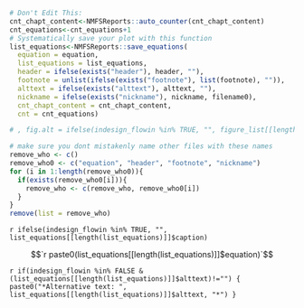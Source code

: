 


```r
# Don't Edit This:
cnt_chapt_content<-NMFSReports::auto_counter(cnt_chapt_content)
cnt_equations<-cnt_equations+1
# Systematically save your plot with this function
list_equations<-NMFSReports::save_equations(
  equation = equation, 
  list_equations = list_equations, 
  header = ifelse(exists("header"), header, ""),
  footnote = unlist(ifelse(exists("footnote"), list(footnote), "")), 
  alttext = ifelse(exists("alttext"), alttext, ""),
  nickname = ifelse(exists("nickname"), nickname, filename0),
  cnt_chapt_content = cnt_chapt_content, 
  cnt = cnt_equations)
```


```r

# , fig.alt = ifelse(indesign_flowin %in% TRUE, "", figure_list[[length(figure_list)]]$alttext)

# make sure you dont mistakenly name other files with these names
remove_who <- c()
remove_who0 <- c("equation", "header", "footnote", "nickname")
for (i in 1:length(remove_who0)){
  if(exists(remove_who0[i])){
    remove_who <- c(remove_who, remove_who0[i])
  }
}
remove(list = remove_who)

```
`r ifelse(indesign_flowin %in% TRUE, "", list_equations[[length(list_equations)]]$caption)`

$$`r paste0(list_equations[[length(list_equations)]]$equation)`$$

`r if(indesign_flowin %in% FALSE & (list_equations[[length(list_equations)]]$alttext)!="") { paste0("*Alternative text: ", list_equations[[length(list_equations)]]$alttext, "*") } `
